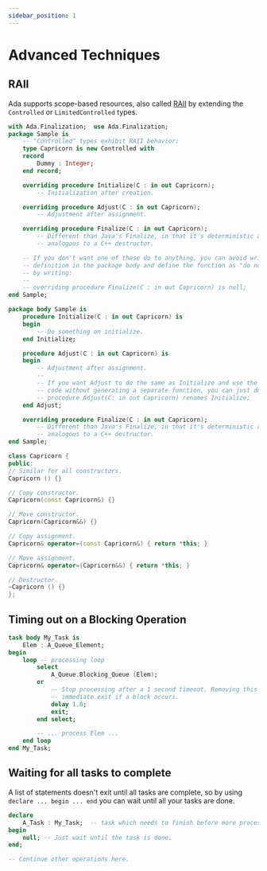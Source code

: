 ```yaml
---
sidebar_position: 1
---
```


# Advanced Techniques


## RAII

Ada supports scope-based resources, also called [RAII](https://en.wikipedia.org/wiki/Resource_acquisition_is_initialization)
by extending the `Controlled` or `LimitedControlled` types.

<Tabs>
<TabItem value="ada" label="Ada">

```ada
with Ada.Finalization;  use Ada.Finalization;
package Sample is
    -- "Controlled" types exhibit RAII behavior:
    type Capricorn is new Controlled with
    record
        Dummy : Integer;
    end record;

    overriding procedure Initialize(C : in out Capricorn);
        -- Initialization after creation.

    overriding procedure Adjust(C : in out Capricorn);
        -- Adjustment after assignment.

    overriding procedure Finalize(C : in out Capricorn);
        -- Different than Java's Finalize, in that it's deterministic and more
        -- analogous to a C++ destructor.

    -- If you don't want one of these do to anything, you can avoid writing a
    -- definition in the package body and define the function as "do nothing"
    -- by writing:
    --
    -- overriding procedure Finalize(C : in out Capricorn) is null;
end Sample;

package body Sample is
    procedure Initialize(C : in out Capricorn) is
    begin
        -- Do something on initialize.
    end Initialize;

    procedure Adjust(C : in out Capricorn) is
    begin
        -- Adjustment after assignment.
        --
        -- If you want Adjust to do the same as Initialize and use the same object
        -- code without generating a separate function, you can just do
        -- procedure Adjust(C: in out Capricorn) renames Initialize;
    end Adjust;

    overriding procedure Finalize(C : in out Capricorn);
        -- Different than Java's Finalize, in that it's deterministic and more
        -- analogous to a C++ destructor.
end Sample;
```

</TabItem>
<TabItem value="cpp" label="C++">

```cpp
class Capricorn {
public:
// Similar for all constructors.
Capricorn () {}

// Copy constructor.
Capricorn(const Capricorn&) {}

// Move constructor.
Capricorn(Capricorn&&) {}

// Copy assignment.
Capricorn& operator=(const Capricorn&) { return *this; }

// Move assignment.
Capricorn& operator=(Capricorn&&) { return *this; }

// Destructor.
~Capricorn () {}
};
```

</TabItem>
</Tabs>

## Timing out on a Blocking Operation

```ada
task body My_Task is
    Elem : A_Queue_Element;
begin
    loop -- processing loop
        select
            A_Queue.Blocking_Queue (Elem);
        or
            -- Stop processing after a 1 second timeout. Removing this delay causes
            -- immediate exit if a block occurs.
            delay 1.0;
            exit;
        end select;

        -- ... process Elem ...
    end loop
end My_Task;
```

## Waiting for all tasks to complete

A list of statements doesn't exit until all tasks are complete, so by using
`declare ... begin ... end` you can wait until all your tasks are done.

```ada
declare
    A_Task : My_Task;  -- task which needs to finish before more processing
begin
    null; -- Just wait until the task is done.
end;

-- Continue other operations here.
```
